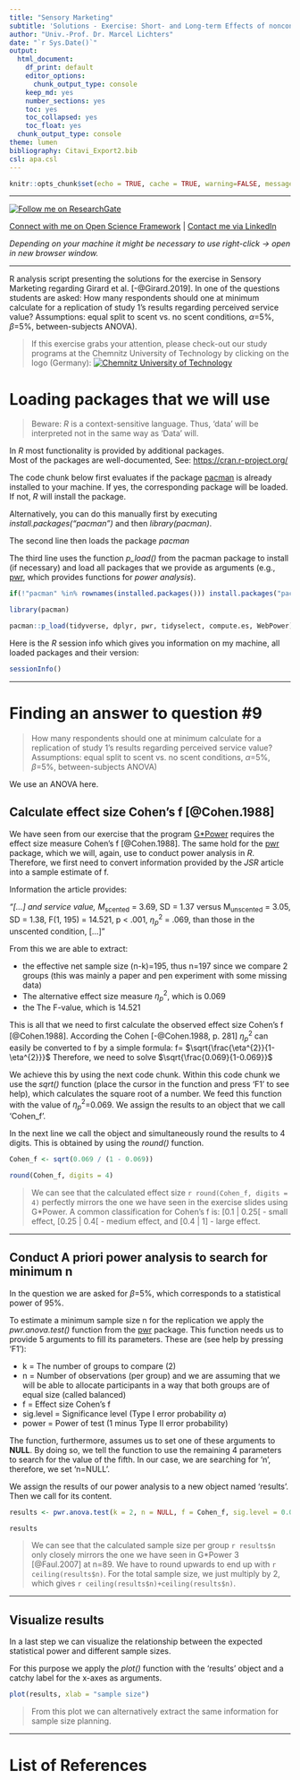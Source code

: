 ```yaml
---
title: "Sensory Marketing"
subtitle: 'Solutions - Exercise: Short- and Long-term Effects of nonconsciously Processed Ambient Scents in a Servicescape'
author: "Univ.-Prof. Dr. Marcel Lichters"
date: "`r Sys.Date()`"
output:
  html_document: 
    df_print: default
    editor_options:
      chunk_output_type: console
    keep_md: yes
    number_sections: yes
    toc: yes
    toc_collapsed: yes
    toc_float: yes
  chunk_output_type: console
theme: lumen
bibliography: Citavi_Export2.bib
csl: apa.csl
---
```


```r
knitr::opts_chunk$set(echo = TRUE, cache = TRUE, warning=FALSE, message=FALSE, include = TRUE)


```

------------------------------------------------------------------------

<a title="Follow me on ResearchGate" href="https://www.researchgate.net/profile/Marcel_Lichters?cp=shp"><img src="https://www.researchgate.net/images/public/profile_share_badge.png" alt="Follow me on ResearchGate"/></a>

[Connect with me on Open Science Framework](https://osf.io/u7hyz/) \| [Contact me via LinkedIn](https://www.linkedin.com/in/lichters/)

*Depending on your machine it might be necessary to use right-click -\> open in new browser window.*

------------------------------------------------------------------------

R analysis script presenting the solutions for the exercise in Sensory Marketing regarding Girard et al. [-@Girard.2019]. In one of the questions students are asked: How many respondents should one at minimum calculate for a replication of study 1's results regarding perceived service value? Assumptions: equal split to scent vs. no scent conditions, $\alpha$=5%, $\beta$=5%, between-subjects ANOVA).

> If this exercise grabs your attention, please check-out our study programs at the Chemnitz University of Technology by clicking on the logo (Germany): <a title="Chemnitz University of Technology" href="https://www.tu-chemnitz.de/wirtschaft/fakultaet/studiengaenge.php.en"><img src="TU_Chemnitz_Logo.png" alt="Chemnitz University of Technology"/></a>

# Loading packages that we will use

> Beware: *R* is a context-sensitive language. Thus, 'data' will be interpreted not in the same way as 'Data' will.

In *R* most functionality is provided by additional packages.\
Most of the packages are well-documented, See: <https://cran.r-project.org/>

The code chunk below first evaluates if the package [pacman](https://cran.r-project.org/web/packages/pacman/index.html) is already installed to your machine. If yes, the corresponding package will be loaded. If not, *R* will install the package.

Alternatively, you can do this manually first by executing *install.packages("pacman")* and then *library(pacman)*.

The second line then loads the package *pacman*

The third line uses the function *p_load()* from the pacman package to install (if necessary) and load all packages that we provide as arguments (e.g., [pwr](https://cran.r-project.org/web/packages/pwr/index.html), which provides functions for *power analysis*).

```r


if(!"pacman" %in% rownames(installed.packages())) install.packages("pacman")

library(pacman)

pacman::p_load(tidyverse, dplyr, pwr, tidyselect, compute.es, WebPower)


```

Here is the *R* session info which gives you information on my machine, all loaded packages and their version:

```r

sessionInfo()


```

------------------------------------------------------------------------

# Finding an answer to question \#9

> How many respondents should one at minimum calculate for a replication of study 1's results regarding perceived service value? Assumptions: equal split to scent vs. no scent conditions, $\alpha$=5%, $\beta$=5%, between-subjects ANOVA)

We use an ANOVA here.

## Calculate effect size Cohen's f [@Cohen.1988]

We have seen from our exercise that the program [G\*Power](http://www.psychologie.hhu.de/arbeitsgruppen/allgemeine-psychologie-und-arbeitspsychologie/gpower.html) requires the effect size measure Cohen's f [@Cohen.1988]. The same hold for the [pwr](https://cran.r-project.org/web/packages/pwr/index.html) package, which we will, again, use to conduct power analysis in *R*. Therefore, we first need to convert information provided by the *JSR* article into a sample estimate of f.

Information the article provides:

*"[...] and service value, M*<sub>scented</sub> = 3.69, SD = 1.37 versus M<sub>unscented</sub> = 3.05, SD = 1.38, F(1, 195) = 14.521, p \< .001, $\eta^{2}_{p}$ = .069, than those in the unscented condition, [...]"

From this we are able to extract:

-   the effective net sample size (n-k)=195, thus n=197 since we compare 2 groups (this was mainly a paper and pen experiment with some missing data)\
-   The alternative effect size measure $\eta^{2}_{p}$, which is 0.069
-   the The F-value, which is 14.521

This is all that we need to first calculate the observed effect size Cohen's f [@Cohen.1988]. According the Cohen [-@Cohen.1988, p. 281] $\eta^{2}_{p}$ can easily be converted to f by a simple formula: f= $\sqrt{\frac{\eta^{2}}{1-\eta^{2}}}$ Therefore, we need to solve $\sqrt{\frac{0.069}{1-0.069}}$

We achieve this by using the next code chunk. Within this code chunk we use the *sqrt()* function (place the cursor in the function and press 'F1' to see help), which calculates the square root of a number. We feed this function with the value of $\eta^{2}_{p}$=0.069. We assign the results to an object that we call 'Cohen_f'.

In the next line we call the object and simultaneously round the results to 4 digits. This is obtained by using the *round()* function.

```r

Cohen_f <- sqrt(0.069 / (1 - 0.069))

round(Cohen_f, digits = 4)

```

> We can see that the calculated effect size `r round(Cohen_f, digits = 4)` perfectly mirrors the one we have seen in the exercise slides using G\*Power. A common classification for Cohen's f is: [0.1 \| 0.25[ - small effect, [0.25 \| 0.4[ - medium effect, and [0.4 \| 1] - large effect.

------------------------------------------------------------------------

## Conduct A priori power analysis to search for minimum n

In the question we are asked for $\beta$=5%, which corresponds to a statistical power of 95%.

To estimate a minimum sample size n for the replication we apply the *pwr.anova.test()* function from the [pwr](https://cran.r-project.org/web/packages/pwr/index.html) package. This function needs us to provide 5 arguments to fill its parameters. These are (see help by pressing 'F1'):

-   k = The number of groups to compare (2)
-   n = Number of observations (per group) and we are assuming that we will be able to allocate participants in a way that both groups are of equal size (called balanced)
-   f = Effect size Cohen's f
-   sig.level = Significance level (Type I error probability $\alpha$)
-   power = Power of test (1 minus Type II error probability)

The function, furthermore, assumes us to set one of these arguments to **NULL**. By doing so, we tell the function to use the remaining 4 parameters to search for the value of the fifth. In our case, we are searching for 'n', therefore, we set 'n=NULL'.

We assign the results of our power analysis to a new object named 'results'. Then we call for its content.

```r

results <- pwr.anova.test(k = 2, n = NULL, f = Cohen_f, sig.level = 0.05, power = 0.95)

results

```

> We can see that the calculated sample size per group `r results$n` only closely mirrors the one we have seen in G\*Power 3 [@Faul.2007] at n=89. We have to round upwards to end up with `r ceiling(results$n)`. For the total sample size, we just multiply by 2, which gives `r ceiling(results$n)+ceiling(results$n)`.

------------------------------------------------------------------------

## Visualize results

In a last step we can visualize the relationship between the expected statistical power and different sample sizes.

For this purpose we apply the *plot()* function with the 'results' object and a catchy label for the x-axes as arguments.

```r

plot(results, xlab = "sample size")

```

> From this plot we can alternatively extract the same information for sample size planning.

------------------------------------------------------------------------

# List of References
